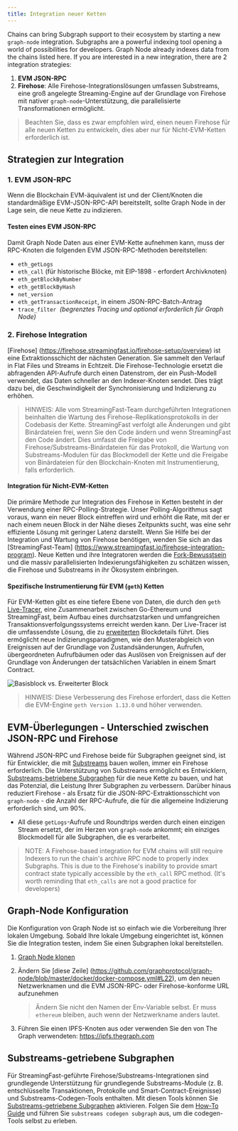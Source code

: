 ```yaml
---
title: Integration neuer Ketten
---
```


Chains can bring Subgraph support to their ecosystem by starting a new `graph-node` integration. Subgraphs are a powerful indexing tool opening a world of possibilities for developers. Graph Node already indexes data from the chains listed here. If you are interested in a new integration, there are 2 integration strategies:

1. **EVM JSON-RPC**
2. **Firehose**: Alle Firehose-Integrationslösungen umfassen Substreams, eine groß angelegte Streaming-Engine auf der Grundlage von Firehose mit nativer `graph-node`-Unterstützung, die parallelisierte Transformationen ermöglicht.

> Beachten Sie, dass es zwar empfohlen wird, einen neuen Firehose für alle neuen Ketten zu entwickeln, dies aber nur für Nicht-EVM-Ketten erforderlich ist.

## Strategien zur Integration

### 1. EVM JSON-RPC

Wenn die Blockchain EVM-äquivalent ist und der Client/Knoten die standardmäßige EVM-JSON-RPC-API bereitstellt, sollte Graph Node in der Lage sein, die neue Kette zu indizieren.

#### Testen eines EVM JSON-RPC

Damit Graph Node Daten aus einer EVM-Kette aufnehmen kann, muss der RPC-Knoten die folgenden EVM JSON-RPC-Methoden bereitstellen:

- `eth_getLogs`
- `eth_call` (für historische Blöcke, mit EIP-1898 - erfordert Archivknoten)
- `eth_getBlockByNumber`
- `eth_getBlockByHash`
- `net_version`
- `eth_getTransactionReceipt`, in einem JSON-RPC-Batch-Antrag
- `trace_filter`  *(begrenztes Tracing und optional erforderlich für Graph Node)*

### 2. Firehose Integration

[Firehose] (https://firehose.streamingfast.io/firehose-setup/overview) ist eine Extraktionsschicht der nächsten Generation. Sie sammelt den Verlauf in Flat Files und Streams in Echtzeit. Die Firehose-Technologie ersetzt die abfragenden API-Aufrufe durch einen Datenstrom, der ein Push-Modell verwendet, das Daten schneller an den Indexer-Knoten sendet. Dies trägt dazu bei, die Geschwindigkeit der Synchronisierung und Indizierung zu erhöhen.

> HINWEIS: Alle vom StreamingFast-Team durchgeführten Integrationen beinhalten die Wartung des Firehose-Replikationsprotokolls in der Codebasis der Kette. StreamingFast verfolgt alle Änderungen und gibt Binärdateien frei, wenn Sie den Code ändern und wenn StreamingFast den Code ändert. Dies umfasst die Freigabe von Firehose/Substreams-Binärdateien für das Protokoll, die Wartung von Substreams-Modulen für das Blockmodell der Kette und die Freigabe von Binärdateien für den Blockchain-Knoten mit Instrumentierung, falls erforderlich.

#### Integration für Nicht-EVM-Ketten

Die primäre Methode zur Integration des Firehose in Ketten besteht in der Verwendung einer RPC-Polling-Strategie. Unser Polling-Algorithmus sagt voraus, wann ein neuer Block eintreffen wird und erhöht die Rate, mit der er nach einem neuen Block in der Nähe dieses Zeitpunkts sucht, was eine sehr effiziente Lösung mit geringer Latenz darstellt. Wenn Sie Hilfe bei der Integration und Wartung von Firehose benötigen, wenden Sie sich an das [StreamingFast-Team] (https://www.streamingfast.io/firehose-integration-program). Neue Ketten und ihre Integratoren werden die [Fork-Bewusstsein](https://substreams.streamingfast.io/documentation/consume/reliability-guarantees) und die massiv parallelisierten Indexierungsfähigkeiten zu schätzen wissen, die Firehose und Substreams in ihr Ökosystem einbringen.

#### Spezifische Instrumentierung für EVM (`geth`) Ketten

Für EVM-Ketten gibt es eine tiefere Ebene von Daten, die durch den `geth` [Live-Tracer](https://github.com/ethereum/go-ethereum/releases/tag/v1.14.0), eine Zusammenarbeit zwischen Go-Ethereum und StreamingFast, beim Aufbau eines durchsatzstarken und umfangreichen Transaktionsverfolgungssystems erreicht werden kann. Der Live-Tracer ist die umfassendste Lösung, die zu [erweiterten](https://streamingfastio.medium.com/new-block-model-to-accelerate-chain-integration-9f65126e5425) Blockdetails führt. Dies ermöglicht neue Indizierungsparadigmen, wie den Musterabgleich von Ereignissen auf der Grundlage von Zustandsänderungen, Aufrufen, übergeordneten Aufrufbäumen oder das Auslösen von Ereignissen auf der Grundlage von Änderungen der tatsächlichen Variablen in einem Smart Contract.

![Basisblock vs. Erweiterter Block](/img/extended-vs-base-substreams-blocks.png)

> HINWEIS: Diese Verbesserung des Firehose erfordert, dass die Ketten die EVM-Engine `geth Version 1.13.0` und höher verwenden.

## EVM-Überlegungen - Unterschied zwischen JSON-RPC und Firehose

Während JSON-RPC und Firehose beide für Subgraphen geeignet sind, ist für Entwickler, die mit [Substreams](https://substreams.streamingfast.io) bauen wollen, immer ein Firehose erforderlich. Die Unterstützung von Substreams ermöglicht es Entwicklern, [Substreams-betriebene Subgraphen](/subgraphs/cookbook/substreams-powered-subgraphs/) für die neue Kette zu bauen, und hat das Potenzial, die Leistung Ihrer Subgraphen zu verbessern. Darüber hinaus reduziert Firehose - als Ersatz für die JSON-RPC-Extraktionsschicht von `graph-node` - die Anzahl der RPC-Aufrufe, die für die allgemeine Indizierung erforderlich sind, um 90%.

- All diese `getLogs`-Aufrufe und Roundtrips werden durch einen einzigen Stream ersetzt, der im Herzen von `graph-node` ankommt; ein einziges Blockmodell für alle Subgraphen, die es verarbeitet.

> NOTE: A Firehose-based integration for EVM chains will still require Indexers to run the chain's archive RPC node to properly index Subgraphs. This is due to the Firehose's inability to provide smart contract state typically accessible by the `eth_call` RPC method. (It's worth reminding that `eth_calls` are not a good practice for developers)

## Graph-Node Konfiguration

Die Konfiguration von Graph Node ist so einfach wie die Vorbereitung Ihrer lokalen Umgebung. Sobald Ihre lokale Umgebung eingerichtet ist, können Sie die Integration testen, indem Sie einen Subgraphen lokal bereitstellen.

1. [Graph Node klonen](https://github.com/graphprotocol/graph-node)

2. Ändern Sie [diese Zeile] (https://github.com/graphprotocol/graph-node/blob/master/docker/docker-compose.yml#L22), um den neuen Netzwerknamen und die EVM JSON-RPC- oder Firehose-konforme URL aufzunehmen

   > Ändern Sie nicht den Namen der Env-Variable selbst. Er muss `ethereum` bleiben, auch wenn der Netzwerkname anders lautet.

3. Führen Sie einen IPFS-Knoten aus oder verwenden Sie den von The Graph verwendeten: https://ipfs.thegraph.com

## Substreams-getriebene Subgraphen

Für StreamingFast-geführte Firehose/Substreams-Integrationen sind grundlegende Unterstützung für grundlegende Substreams-Module (z. B. entschlüsselte Transaktionen, Protokolle und Smart-Contract-Ereignisse) und Substreams-Codegen-Tools enthalten. Mit diesen Tools können Sie [Substreams-getriebene Subgraphen](/substreams/sps/introduction/) aktivieren. Folgen Sie dem [How-To Guide](https://substreams.streamingfast.io/documentation/how-to-guides/intro-your-first-application) und führen Sie `substreams codegen subgraph` aus, um die codegen-Tools selbst zu erleben.
